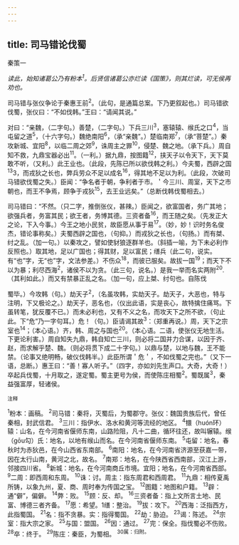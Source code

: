 ```yaml
---
---
---
```

title: 司马错论伐蜀
---



秦策一

*读此，始知诸葛公乃有粉本<sup>1</sup>。后贤信诸葛公亦烂读《国策》，则其烂读，可无侯再劝也。*

司马错与张仪争论于秦惠王前<sup>2</sup>。（此句，是通篇总案。下乃更叙起也。）司马错欲伐蜀，张仪曰：“不如伐韩。”王曰：“请闻其说。”

对曰：“亲魏，（二字句。）善楚，（二字句。）下兵三川<sup>3</sup>，塞辕辕、缑氏之口<sup>4</sup>，当屯留之道<sup>5</sup>，（十六字句。）魏绝南阳<sup>6</sup>，（承“亲魏”。）楚临南郑<sup>7</sup>，（承“菩楚”。）秦攻新城、宜阳<sup>8</sup>，以临二周之郊<sup>9</sup>，诛周主之罪<sup>10</sup>，侵楚、魏之地。（承下兵。）周自知不救，九鼎宝器必出<sup>11</sup>。（一利。）据九鼎，按图籍<sup>12</sup>，挟天子以令天下，天下莫敢不听，（又利。）此王业也。（此段，先陈已所以欲伐韩之利。）今夫蜀，西辟之国<sup>13</sup>3，而戎狄之长也，弊兵劳众不足以成名<sup>16</sup>，得其地不足以为利。（此段，次破司马错欲伐蜀之失。）臣闻：“争名者于朝，争利者于市。＇今三川、周室，天下之市朝也，而王不争焉，顾争于戎狄<sup>15</sup>，去王业远矣。”（总断伐韩伐蜀相去。）

司马错曰：“不然。（只二字，推倒张仪，甚辣。）臣闻之，欲富国者，务广其地；欲强兵者，务富其民；欲王者，务博其德。三资者备<sup>16</sup>，而王随之矣。（先发正大之论，下入今事。）今王之地小民贫，故臣愿从事于易<sup>17</sup>。（妙，妙！识时务名俊杰，错论事称矣。）夫蜀西辟之国也，（句抑。）而戎狄之长也，（句扬。）而有桀、纣之乱。（加一句。）以秦攻之，譬如使豺狼逐群羊也。（斜插一喻，为下未必利作反照也。）取其地，足以广国也；得其财，足以富民；缮兵（此二句，说实。有“也”字，无“也”字，文法参差。）不伤众<sup>18</sup>，而彼已服矣。故拔一国<sup>19</sup>；而天下不以为暴；利尽西海<sup>2</sup>，诸侯不以为贪。（此三句，说名。）是我一举而名实两附<sup>20</sup>.（其利如此。）而又有禁暴正乱之名。（加一句，应上桀、纣句也。自陈伐

蜀毕。）今攻韩（句。）劫天子<sup>2</sup>，（名虽攻韩，实劫天子。劫天子，大恶也，特与注明，下又极论之。）劫天子，恶名也，（仪出此语，实是丧心，故特擒住痛骂。下虽转笔，犹反覆不已。）而未必利也，又有不义之名，而攻天下之所不欲，（句止此。下“危”乃一字句耳。）危！（句。）臣请谒其故<sup>3</sup>：（郑重再说。）周，天下之宗室也<sup>14</sup>；（本心语。）齐，韩、周之与国也<sup>20</sup>。（本心语。二语，使张仪无地生活。下更论利害。）周自知失九鼎，韩自知亡三川，则必将二国并力合谋，以因于齐、赵，而求解乎楚、魏。（则必将贯下成二十字句。）以鼎与楚，以地与魏，王不能禁。（论事又绝明畅，破仪伐韩半。）此臣所谓＇危＇，不如伐蜀之完也。”（又下一语，总断。）惠王曰：“善！寡人听子。”（四字，亦如刘先生声口。大奇，大奇！）卒起兵伐蜀，十月取之，遂定蜀。蜀主更号为侯，而使陈庄相蜀<sup>2</sup>。蜀既属<sup>3</sup>，秦益强富厚，轻诸侯。

<sup>注释</sup>

<sup>1</sup>粉本：画稿。
<sup>2</sup>司马错：秦将，灭蜀后，为蜀郡守。张仪：魏国贵族后代，曾任秦相，封武信君。
<sup>3</sup>三川：指伊水、洛水和黄河等流经的地区。
<sup>4</sup>镮（huón环）辕：山名，在今河南省偃师东南，山路险阻，凡十二曲，循环往还，故叫辗辕。缑（gōu勾）氏：地名，以地有缑山而名。在今河南省偃师东南。
<sup>5</sup>屯留：地名，春秋时为赤狄邑，在今山西省东南部。
<sup>6</sup>南阳：地名，在今河南省济源至获嘉一带，因在太行山南，黄河之北，故名。
<sup>7</sup>南郑：地名，在今陕西省西南部，汉江上游，邻接四川省。
<sup>8</sup>新城：地名，在今河南商丘市境。宜阳；地名，在今河南省西部。
<sup>9</sup>二周：即西周和东周。
<sup>10</sup>诛：讨。周主：指东周君和西周君。
<sup>11</sup>九鼎：相传夏禹所铸，以象九州，夏、商、周时奉为传国之宝。
<sup>12</sup>图籍：地图和户籍。
<sup>13</sup>辟：通“僻”，偏僻。
<sup>14</sup>弊：败。
<sup>15</sup>顾：反、却。
<sup>16</sup>三资者备：指上文所言土地、民富、博德三者齐备。
<sup>17</sup>愿：希望。1缮：整治。
<sup>19</sup>拔：攻下。
<sup>20</sup>西海：泛指西方，此指蜀国。
<sup>21</sup>名：指不贪暴。实：指得蜀国。
<sup>22</sup>劫：胁迫。
<sup>23</sup>谒：陈述。
<sup>24</sup>宗室：指大宗之家。
<sup>25</sup>与国：盟国。
<sup>26</sup>因：通过。
<sup>27</sup>完：保全。指伐蜀必不伤败。
<sup>28</sup>卒：终于。
<sup>29</sup>陈庄：秦臣，为蜀相。
<sup>30属：归附。